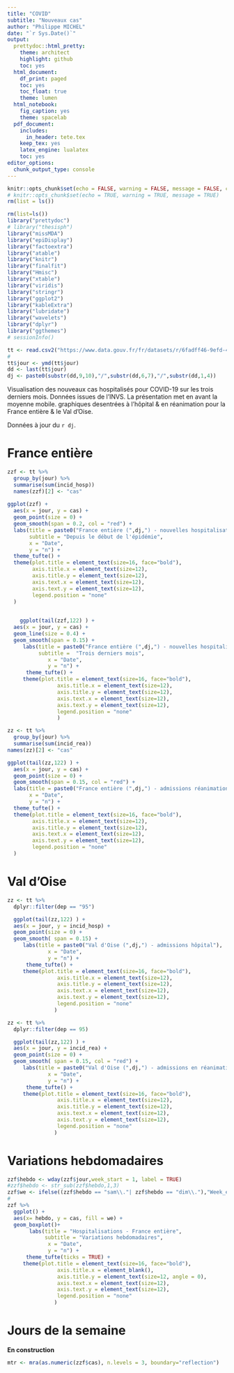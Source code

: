 ```yaml
---
title: "COVID"
subtitle: "Nouveaux cas"
author: "Philippe MICHEL"
date: "`r Sys.Date()`"
output:
  prettydoc::html_pretty:
    theme: architect
    highlight: github
    toc: yes
  html_document:
    df_print: paged
    toc: yes
    toc_float: true
    theme: lumen
  html_notebook:
    fig_caption: yes
    theme: spacelab
  pdf_document:
    includes:
      in_header: tete.tex
    keep_tex: yes
    latex_engine: lualatex
    toc: yes  
editor_options:
  chunk_output_type: console
---
```


```r
knitr::opts_chunk$set(echo = FALSE, warning = FALSE, message = FALSE, cache = FALSE)
# knitr::opts_chunk$set(echo = TRUE, warning = TRUE, message = TRUE)
rm(list = ls())
```


```r
rm(list=ls())
library("prettydoc")
# library("thesisph")
library("missMDA")
library("epiDisplay")
library("factoextra")
library("atable")
library("knitr")
library("finalfit")
library("Hmisc")
library("xtable")
library("viridis")
library("stringr")
library("ggplot2")
library("kableExtra")
library("lubridate")
library("wavelets")
library("dplyr")
library("ggthemes")
# sessionInfo()
```


```r
tt <- read.csv2("https://www.data.gouv.fr/fr/datasets/r/6fadff46-9efd-4c53-942a-54aca783c30c", as.is = FALSE)
#
tt$jour <- ymd(tt$jour)
dd <- last(tt$jour)
dj <- paste0(substr(dd,9,10),"/",substr(dd,6,7),"/",substr(dd,1,4))
```

Visualisation des nouveaux cas hospitalisés pour COVID-19 sur les trois derniers mois. Données issues de l'INVS. La présentation met en avant la moyenne mobile. graphiques desentrées à l'hôpital & en réanimation pour la France entière & le Val d'Oise.

Données à jour du `r dj`.

# France entière



```r
zzf <- tt %>% 
  group_by(jour) %>%
  summarise(sum(incid_hosp))
  names(zzf)[2] <- "cas"
  
ggplot(zzf) +
  aes(x = jour, y = cas) +
  geom_point(size = 0) +
  geom_smooth(span = 0.2, col = "red") +
  labs(title = paste0("France entière (",dj,") - nouvelles hospitalisations"),
       subtitle = "Depuis le début de l'épidémie",
       x = "Date",
       y = "n") +
  theme_tufte() + 
  theme(plot.title = element_text(size=16, face="bold"), 
        axis.title.x = element_text(size=12), 
        axis.title.y = element_text(size=12),
        axis.text.x = element_text(size=12),
        axis.text.y = element_text(size=12),
        legend.position = "none" 
  )

  
    ggplot(tail(zzf,122) ) +
  aes(x = jour, y = cas) +
  geom_line(size = 0.4) +
  geom_smooth(span = 0.15) +
     labs(title = paste0("France entière (",dj,") - nouvelles hospitalisations"),
          subtitle =  "Trois derniers mois",
             x = "Date",
             y = "n") +
      theme_tufte() + 
     theme(plot.title = element_text(size=16, face="bold"), 
                axis.title.x = element_text(size=12), 
                axis.title.y = element_text(size=12),
                axis.text.x = element_text(size=12),
                axis.text.y = element_text(size=12),
                legend.position = "none" 
                )
```


```r
zz <- tt %>% 
  group_by(jour) %>%
  summarise(sum(incid_rea))
names(zz)[2] <- "cas"

ggplot(tail(zz,122) ) +
  aes(x = jour, y = cas) +
  geom_point(size = 0) +
  geom_smooth(span = 0.15, col = "red") +
  labs(title = paste0("France entière (",dj,") - admissions réanimation"),
       x = "Date",
       y = "n") +
  theme_tufte() + 
  theme(plot.title = element_text(size=16, face="bold"), 
        axis.title.x = element_text(size=12), 
        axis.title.y = element_text(size=12),
        axis.text.x = element_text(size=12),
        axis.text.y = element_text(size=12),
        legend.position = "none" 
  )
```

# Val d'Oise

```r
zz <- tt %>% 
  dplyr::filter(dep == "95")

  ggplot(tail(zz,122) ) +
  aes(x = jour, y = incid_hosp) +
  geom_point(size = 0) +
  geom_smooth( span = 0.15) +
     labs(title = paste0("Val d'Oise (",dj,") - admissions hôpital"),
             x = "Date",
             y = "n") +
      theme_tufte() + 
     theme(plot.title = element_text(size=16, face="bold"), 
                axis.title.x = element_text(size=12), 
                axis.title.y = element_text(size=12),
                axis.text.x = element_text(size=12),
                axis.text.y = element_text(size=12),
                legend.position = "none" 
               ) 
```


```r
zz <- tt %>% 
  dplyr::filter(dep == 95)

  ggplot(tail(zz,122) ) +
  aes(x = jour, y = incid_rea) +
  geom_point(size = 0) +
  geom_smooth( span = 0.15, col = "red") +
     labs(title = paste0("Val d'Oise (",dj,") - admissions en réanimation"),
             x = "Date",
             y = "n") +
      theme_tufte() + 
     theme(plot.title = element_text(size=16, face="bold"), 
                axis.title.x = element_text(size=12), 
                axis.title.y = element_text(size=12),
                axis.text.x = element_text(size=12),
                axis.text.y = element_text(size=12),
                legend.position = "none" 
               ) 
```

# Variations hebdomadaires

```r
zzf$hebdo <- wday(zzf$jour,week_start = 1, label = TRUE)
#zzf$hebdo <- str_sub(zzf$hebdo,1,3)
zzf$we <- ifelse((zzf$hebdo == "sam\\."| zzf$hebdo == "dim\\."),"Week_end", "Semaine")
#
zzf %>% 
  ggplot() +
  aes(x= hebdo, y = cas, fill = we) +
  geom_boxplot()+
       labs(title = "Hospitalisations - France entière",
            subtitle = "Variations hebdomadaires",
             x = "Date",
             y = "n") +
      theme_tufte(ticks = TRUE) + 
     theme(plot.title = element_text(size=16, face="bold"), 
                axis.title.x = element_blank(),
                axis.title.y = element_text(size=12, angle = 0),
                axis.text.x = element_text(size=12), 
                axis.text.y = element_text(size=12),
                legend.position = "none" 
               ) 
```

# Jours de la semaine

**En construction**

```r
mtr <- mra(as.numeric(zzf$cas), n.levels = 3, boundary="reflection")
```

